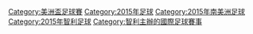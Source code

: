 {{commonscat|Copa América 2015}}
{{catmain}}

[[Category:美洲盃足球賽|Category:美洲盃足球賽]]
[[Category:2015年足球|Category:2015年足球]]
[[Category:2015年南美洲足球|Category:2015年南美洲足球]]
[[Category:2015年智利足球|Category:2015年智利足球]]
[[Category:智利主辦的國際足球賽事|Category:智利主辦的國際足球賽事]]